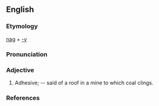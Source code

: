 == English ==

=== Etymology ===
[[nag]] + [[-y]]

===Pronunciation===
{{IPA|klægiː}}

=== Adjective ===
{{en-adj|claggier|claggiest}}
# Adhesive; -- said of a roof in a mine to which coal clings.

===References===
{{1913}}
